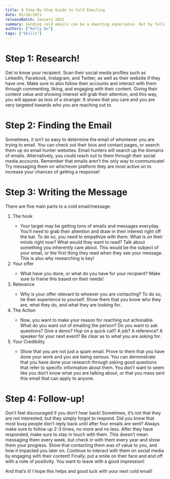 ```yaml
---
title: A Step-By-Step Guide to Cold Emailing
date: 01/26/2021
releaseBatch: January 2021
summary: Sending cold emails can be a daunting experience. But by following these steps, you’ll be writing your next email in no time! 
authors: ["Kelly Qu"]
tags: ["Skills"]
---
```

<div>
	<h1>Step 1: Research!</h1>
		<p>Get to know your recipient.
		Scan their social media profiles such as LinkedIn, Facebook, Instagram, and Twitter, as well as their website if they have one.
		Make sure to also follow their accounts and interact with them through commenting, liking, and engaging with their content.
		Giving their content value and showing interest will grab their attention, and this way, you will appear as less of a stranger.
		It shows that you care and you are very targeted towards who you are reaching out to.</p>
	<h1>Step 2: Finding the Email</h1>
		<p>Sometimes, it isn’t so easy to determine the email of whomever you are trying to email.
		You can check out their bios and contact pages, or search them up on email hunter websites.
		Email hunters will search up the domains of emails.
		Alternatively, you could reach out to them through their social media accounts.
		Remember that emails aren’t the only way to communicate!
		Try messaging them on whichever platform they are most active on to increase your chances of getting a response!</p>
	<h1>Step 3: Writing the Message</h1>
		There are five main parts to a cold email/message:
		<div>
		<ol> 
			<li>The hook</li>
			<ul>
				<li>Your target may be getting tons of emails and messages everyday.
				You’ll need to grab their attention and draw in their interest right off the bat.
				To do so, you need to empathize with them.
				What is on their minds right now?
				What would they want to read?
				Talk about something you inherently care about.
				This would be the subject of your email, or the first thing they read when they see your message.
				This is also why researching is key!</li>
			</ul>
			<li>Your offer</li>
			<ul>
				<li>What have you done, or what do you have for your recipient?
							Make sure to frame this based on their needs!</li>
			</ul>
			<li>Relevance</li>
			<ul>
				<li>Why is your offer relevant to whoever you are contacting?
			To do so, tie their experience to yourself.
			Show them that you know who they are, what they do, and what they are looking for.</li>
			</ul>
			<li>The Action</li>
			<ul>
				<li>Now, you want to make your reason for reaching out actionable.
			What do you want out of emailing the person?
			Do you want to ask questions?
			Give a demo? Hop on a quick call?
			A job?
			A reference?
			A speaker for your next event?
			Be clear as to what you are asking for.
				</li>
			</ul>
			<li>Your Credibility</li>
			<ul>
			<li>Show that you are not just a spam email.
			Prove to them that you have done your work and you are being serious.
			You can demonstrate that you have done your research through asking good questions that refer to specific information about them.
			You don’t want to seem like you don’t know what you are talking about, or that you mass sent this email that can apply to anyone.
			</li>
			</ul>
		</ol>
		</div>
	<h1>Step 4: Follow-up!</h1>
		<p>Don’t feel discouraged if you don’t hear back!
			Sometimes, it’s not that they are not interested, but they simply forgot to respond.
			Did you know that most busy people don’t reply back until after four emails are sent?
			Always make sure to follow up 2-3 times, no more and no less.
			After they have responded, make sure to stay in touch with them.
			This doesn’t mean messaging them every week, but check in with them every year and show them your progress.
			Show that contacting them was of value to you, and how it impacted you later on.
			Continue to interact with them on social media by engaging with their content!
			Finally, put a smile on their face and end off with a note of positivity.
			You want to leave with a good impression!
		</p>
	<p>
	And that’s it! I hope this helps and good luck with your next cold email!
	</p>
</div>
